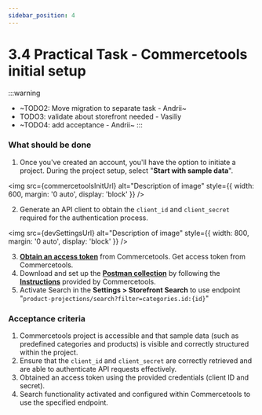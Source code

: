 ```yaml
---
sidebar_position: 4
---
```


# 3.4 Practical Task - Commercetools initial setup

:::warning
- ~TODO2: Move migration to separate task - Andrii~
- TODO3: validate about storefront needed - Vasiliy
- ~TODO4: add acceptance - Andrii~
:::

### What should be done

1. Once you've created an account, you'll have the option to initiate a project. During the project setup, select "**Start with sample data**".

<img src={commercetoolsInitUrl} alt="Description of image" style={{
  width: 600,
  margin: '0 auto',
  display: 'block'
}} />

2. Generate an API client to obtain the `client_id` and `client_secret` required for the authentication process.

<img src={devSettingsUrl} alt="Description of image" style={{
  width: 800,
  margin: '0 auto',
  display: 'block'
}} />


3. **[Obtain an access token](https://docs.commercetools.com/api/authorization)** from Commercetools. Get access token from Commercetools.
4. Download and set up the **[Postman collection](https://docs.commercetools.com/sdk/postman)** by following the **[Instructions](https://github.com/commercetools/commercetools-postman-collection/blob/master/GettingStarted.md)** provided by Commercetools.
5. Activate Search in the **Settings > Storefront Search** to use endpoint "`product-projections/search?filter=categories.id:{id}`"

### Acceptance criteria
1. Commercetools project is accessible and that sample data (such as predefined categories and products) is visible and correctly structured within the project.
2. Ensure that the `client_id` and `client_secret` are correctly retrieved and are able to authenticate API requests effectively.
3. Obtained an access token using the provided credentials (client ID and secret).
4. Search functionality activated and configured within Commercetools to use the specified endpoint.
